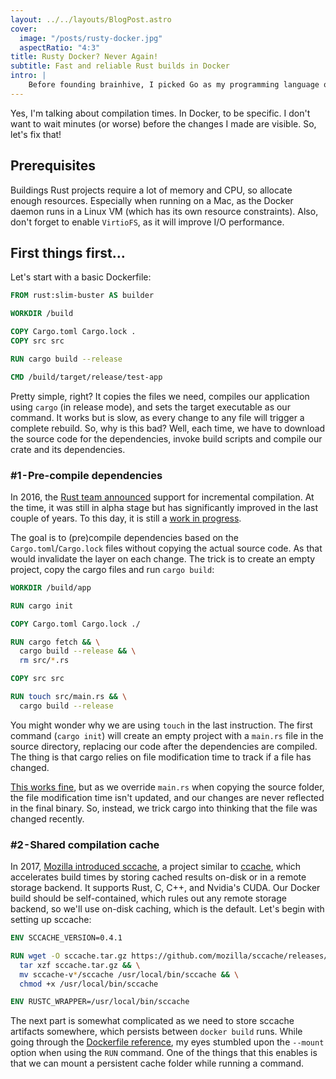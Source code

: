 ```yaml
---
layout: ../../layouts/BlogPost.astro
cover:
  image: "/posts/rusty-docker.jpg"
  aspectRatio: "4:3"
title: Rusty Docker? Never Again!
subtitle: Fast and reliable Rust builds in Docker
intro: |
    Before founding brainhive, I picked Go as my programming language of choice (for most backend projects). But I started using Rust more often in the last couple of months. There were a couple of issues I ran into. Most of them were easy to fix, but one major issue remained…
---
```


Yes, I'm talking about compilation times. In Docker, to be specific. I don't want to wait minutes (or worse) before the changes I made are visible. So, let's fix that!

## Prerequisites

Buildings Rust projects require a lot of memory and CPU, so allocate enough resources. Especially when running on a Mac, as the Docker daemon runs in a Linux VM (which has its own resource constraints). Also, don't forget to enable `VirtioFS`, as it will improve I/O performance.

## First things first…

Let's start with a basic Dockerfile:

```dockerfile
FROM rust:slim-buster AS builder

WORKDIR /build

COPY Cargo.toml Cargo.lock .
COPY src src

RUN cargo build --release

CMD /build/target/release/test-app
```

Pretty simple, right? It copies the files we need, compiles our application using `cargo` (in release mode), and sets the target executable as our command. It works but is slow, as every change to any file will trigger a complete rebuild. So, why is this bad? Well, each time, we have to download the source code for the dependencies, invoke build scripts and compile our crate and its dependencies.

### #1 - Pre-compile dependencies

In 2016, the [Rust team announced](https://blog.rust-lang.org/2016/09/08/incremental.html) support for incremental compilation. At the time, it was still in alpha stage but has significantly improved in the last couple of years. To this day, it is still a [work in progress](https://blog.rust-lang.org/inside-rust/2022/02/22/compiler-team-ambitions-2022.html#incremental-compilation-aspirations).

The goal is to (pre)compile dependencies based on the `Cargo.toml`/`Cargo.lock` files without copying the actual source code. As that would invalidate the layer on each change. The trick is to create an empty project, copy the cargo files and run `cargo build`:

```dockerfile
WORKDIR /build/app

RUN cargo init

COPY Cargo.toml Cargo.lock ./

RUN cargo fetch && \
  cargo build --release && \
  rm src/*.rs

COPY src src

RUN touch src/main.rs && \
  cargo build --release
```

You might wonder why we are using `touch` in the last instruction. The first command (`cargo init`) will create an empty project with a `main.rs` file in the source directory, replacing our code after the dependencies are compiled. The thing is that cargo relies on file modification time to track if a file has changed.

[This works fine](https://github.com/rust-lang/cargo/issues/2426), but as we override `main.rs` when copying the source folder, the file modification time isn't updated, and our changes are never reflected in the final binary. So, instead, we trick cargo into thinking that the file was changed recently.

### #2 - Shared compilation cache

In 2017, [Mozilla introduced sccache](https://users.rust-lang.org/t/sccache-for-caching-rust-compilation/10960), a project similar to [ccache](https://ccache.dev/), which accelerates build times by storing cached results on-disk or in a remote storage backend. It supports Rust, C, C++, and Nvidia's CUDA. Our Docker build should be self-contained, which rules out any remote storage backend, so we'll use on-disk caching, which is the default. Let's begin with setting up sccache:

```dockerfile
ENV SCCACHE_VERSION=0.4.1

RUN wget -O sccache.tar.gz https://github.com/mozilla/sccache/releases/download/v${SCCACHE_VERSION}/sccache-v${SCCACHE_VERSION}-x86_64-unknown-linux-musl.tar.gz && \
  tar xzf sccache.tar.gz && \
  mv sccache-v*/sccache /usr/local/bin/sccache && \
  chmod +x /usr/local/bin/sccache

ENV RUSTC_WRAPPER=/usr/local/bin/sccache
```

The next part is somewhat complicated as we need to store sccache artifacts somewhere, which persists between `docker build` runs. While going through the [Dockerfile reference](https://docs.docker.com/engine/reference/builder/#run---mounttypecache), my eyes stumbled upon the `--mount` option when using the `RUN` command. One of the things that this enables is that we can mount a persistent cache folder while running a command.
